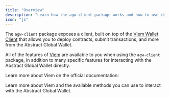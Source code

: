 ```yaml
---
title: "Overview"
description: "Learn how the agw-client package works and how to use it to interact with the Abstract Global Wallet."
icon: "js"
---
```


The `agw-client` package exposes a client, built on top of the [Viem Wallet Client](https://viem.sh/docs/clients/wallet.html)
that allows you to deploy contracts, submit transactions, and more from the Abstract Global Wallet.

All of the features of [Viem](https://viem.sh/) are available to you when using the `agw-client` package,
in addition to many specific features for interacting with the Abstract Global Wallet directly.

Learn more about Viem on the official documentation:

<Card title="Viem Documentation" icon="book" href="https://viem.sh/">
  Learn more about Viem and the available methods you can use to interact with
  the Abstract Global Wallet.
</Card>
